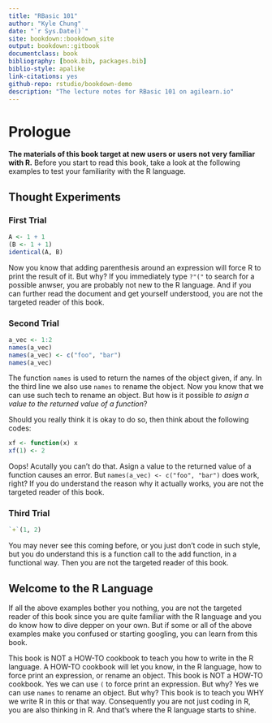 ```yaml
--- 
title: "RBasic 101"
author: "Kyle Chung"
date: "`r Sys.Date()`"
site: bookdown::bookdown_site
output: bookdown::gitbook
documentclass: book
bibliography: [book.bib, packages.bib]
biblio-style: apalike
link-citations: yes
github-repo: rstudio/bookdown-demo
description: "The lecture notes for RBasic 101 on agilearn.io"
---
```


# Prologue

**The materials of this book target at new users or users not very familiar with R.** Before you start to read this book, take a look at the following examples to test your familiarity with the R language.

## Thought Experiments
### First Trial
```r
A <- 1 + 1
(B <- 1 + 1)
identical(A, B)
```

Now you know that adding parenthesis around an expression will force R to print the result of it. But why? If you immediately type `?"("` to search for a possible anwser, you are probably not new to the R language. And if you can further read the document and get yourself understood, you are not the targeted reader of this book.

### Second Trial
```r
a_vec <- 1:2
names(a_vec)
names(a_vec) <- c("foo", "bar")
names(a_vec)
```

The function `names` is used to return the names of the object given, if any. In the third line we also use `names` to rename the object. Now you know that we can use such tech to rename an object. But how is it possible *to asign a value to the returned value of a function*? 

Should you really think it is okay to do so, then think about the following codes:

```r
xf <- function(x) x
xf(1) <- 2
```

Oops! Acutally you can't do that. Asign a value to the returned value of a function causes an error. But `names(a_vec) <- c("foo", "bar")` does work, right? If you do understand the reason why it actually works, you are not the targeted reader of this book. 

### Third Trial
```r
`+`(1, 2)
```

You may never see this coming before, or you just don't code in such style, but you do understand this is a function call to the add function, in a functional way. Then you are not the targeted reader of this book.

## Welcome to the R Language

If all the above examples bother you nothing, you are not the targeted reader of this book since you are quite familiar with the R language and you do know how to dive depper on your own. But if some or all of the above examples make you confused or starting googling, you can learn from this book.

This book is NOT a HOW-TO cookbook to teach you how to write in the R language. A HOW-TO cookbook will let you know, in the R language, how to force print an expression, or rename an object. This book is NOT a HOW-TO cookbook. Yes we can use `(` to force print an expression. But why? Yes we can use `names` to rename an object. 
But why? This book is to teach you WHY we write R in this or that way.  Consequently you are not just coding in R, you are also thinking in R. And that's where the R language starts to shine.






